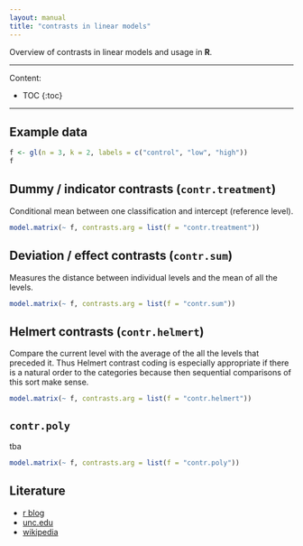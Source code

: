 ```yaml
---
layout: manual
title: "contrasts in linear models"
---
```


Overview of contrasts in linear models and usage in **R**.

---

Content:

* TOC
{:toc}

---

## Example data

```r
f <- gl(n = 3, k = 2, labels = c("control", "low", "high"))
f
```

## Dummy / indicator contrasts (`contr.treatment`)

Conditional mean between one classification and intercept (reference level).

```r
model.matrix(~ f, contrasts.arg = list(f = "contr.treatment"))
```

## Deviation / effect contrasts (`contr.sum`)

Measures the distance between individual levels and the mean of all the levels.

```r
model.matrix(~ f, contrasts.arg = list(f = "contr.sum"))
```

## Helmert contrasts (`contr.helmert`)

Compare the current level with the average of the all the levels that preceded it. Thus Helmert contrast coding is especially appropriate if there is a natural order to the categories because then sequential comparisons of this sort make sense.

```r
model.matrix(~ f, contrasts.arg = list(f = "contr.helmert"))
```

## `contr.poly`

tba

```r
model.matrix(~ f, contrasts.arg = list(f = "contr.poly"))
```

## Literature

* [r blog][blog]
* [unc.edu][unc]
* [wikipedia][wikipedia]

[blog]: http://www.r-bloggers.com/using-and-interpreting-different-contrasts-in-linear-models-in-r/
[unc]: http://www.unc.edu/courses/2006spring/ecol/145/001/docs/lectures/lecture26.htm
[wikipedia]: https://en.wikipedia.org/wiki/Categorical_variable
